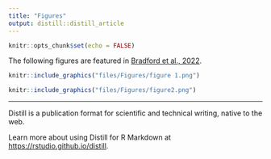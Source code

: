 ```yaml
---
title: "Figures"
output: distill::distill_article
---
```


```r
knitr::opts_chunk$set(echo = FALSE)
```
The following figures are featured in [Bradford et al., 2022](https://beaverslab.com/files/Publications/BradfordD2021a.pdf).


```r
knitr::include_graphics("files/Figures/figure 1.png")
```


```r
knitr::include_graphics("files/Figures/figure2.png")
```

---

Distill is a publication format for scientific and technical writing, native to the web. 

Learn more about using Distill for R Markdown at <https://rstudio.github.io/distill>.





